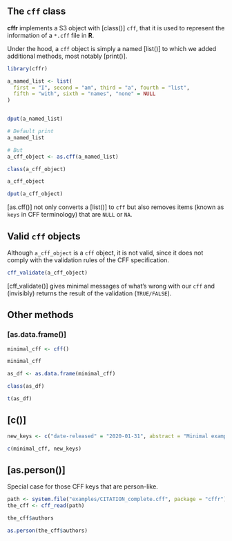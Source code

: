 ## The `cff` class

**cffr** implements a S3 object with [class()] `cff`, that it is used to
represent the information of a `*.cff` file in **R**.

Under the hood, a `cff` object is simply a named [list()] to which we added
additional methods, most notably [print()].

```r
library(cffr)
```


```r
a_named_list <- list(
  first = "I", second = "am", third = "a", fourth = "list",
  fifth = "with", sixth = "names", "none" = NULL
)


dput(a_named_list)

# Default print
a_named_list

# But
a_cff_object <- as.cff(a_named_list)

class(a_cff_object)

a_cff_object

dput(a_cff_object)
```

[as.cff()] not only converts a [list()] to `cff` but also removes items (known
as `keys` in CFF terminology) that are `NULL` or `NA`.

## Valid `cff` objects

Although `a_cff_object` is a `cff` object, it is not valid, since it does not
comply with the validation rules of the CFF specification.

```r
cff_validate(a_cff_object)
```

[cff_validate()] gives minimal messages of what's wrong with our `cff` and
(invisibly) returns the result of the validation (`TRUE/FALSE`).

## Other methods

### [as.data.frame()]

```r
minimal_cff <- cff()

minimal_cff

as_df <- as.data.frame(minimal_cff)

class(as_df)

t(as_df)
```

## [c()]

```r
new_keys <- c("date-released" = "2020-01-31", abstract = "Minimal example")

c(minimal_cff, new_keys)
```

## [as.person()]

Special case for those CFF keys that are person-like.

```r
path <- system.file("examples/CITATION_complete.cff", package = "cffr")
the_cff <- cff_read(path)

the_cff$authors

as.person(the_cff$authors)
```
